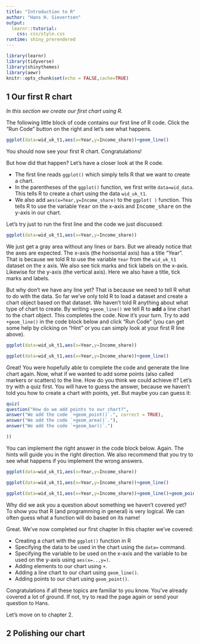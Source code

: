 ```yaml
---
title: "Introduction to R"
author: "Hans H. Sievertsen"
output: 
  learnr::tutorial:
    css: css/style.css
runtime: shiny_prerendered
---
```




```r
library(learnr)
library(tidyverse)
library(shinythemes)
library(aewr)
knitr::opts_chunk$set(echo = FALSE,cache=TRUE)
```





## 1 Our first R chart

*In this section we create our first chart using R.*

The following little block of code contains our first line of R code. Click the "Run Code" button on the right and let's see what happens.

```r
ggplot(data=wid_uk_t1,aes(x=Year,y=Income_share))+geom_line()

```

You should now see your first R chart. Congratulations! 

But how did that happen? Let's have a closer look at the R code. 


* The first line reads `ggplot()` which simply tells R that we want to create a chart.
* In the parentheses of the `ggplot()` function, we first write  `data=wid_data`. This tells R    to create a chart using the data `wid_uk_t1`. 
* We also add `aes(x=Year,y=Income_share)` to the `ggplot( )` function. This tells R to use the variable <tt>Year</tt> on the x-axis and <tt>Income_share</tt> on the y-axis in our chart.

Let's try just to run the first line and the code we just discussed:


```r
ggplot(data=wid_uk_t1,aes(x=Year,y=Income_share))

```


We just get a gray area without any lines or bars. But we already notice that the axes are expected. The x-axis (the horisontal axis) has a title "Year". That is because we told R to use the variable `Year` from the `wid_uk_t1` dataset on the x axis. We also see tick marks and tick labels on the x-axis. Likewise for the y-axis (the vertical axis). Here we also have a title, tick marks and labels. 

But why don't we have any line yet? That is because we need to tell R what to do with the data. So far we've only told R to load a dataset and create a chart object based on that dataset. We haven't told R anything about what type of chart to create. By writing `+geom_line()` we tell R to **add** a line chart to the chart object. This completes the code. Now it's your turn. Try to add `+geom_line()` in the code block below and click "Run Code" (you can get some help by clicking on "Hint" or you can simply look at your first R line above).

```r
ggplot(data=wid_uk_t1,aes(x=Year,y=Income_share))

```
```r
ggplot(data=wid_uk_t1,aes(x=Year,y=Income_share))+geom_line()
```

Great! You were hopefully able to complete the code and generate the line chart again. Now, what if we wanted to add some points (also called markers or scatters) to the line. How do you think we could achieve it? Let's try with a quiz first. You will have to guess the answer, because we haven't told you how to create a chart with points, yet. But maybe you can guess it:

```r
quiz(
question("How do we add points to our chart?",
answer("We add the code `+geom_point()`.", correct = TRUE),
answer("We add the code `+geom_area()`."),
answer("We add the code `+geom_bar()`.")

))
```

You can implement the right answer in the code block below. Again. The hints will guide you in the right direction. We also recommend that you try to see what happens if you implement the wrong answers. 
```r
ggplot(data=wid_uk_t1,aes(x=Year,y=Income_share))

```
```r
ggplot(data=wid_uk_t1,aes(x=Year,y=Income_share))+geom_line()
```
```r
ggplot(data=wid_uk_t1,aes(x=Year,y=Income_share))+geom_line()+geom_point()
```
Why did we ask you a question about something we haven't covered yet? To show you that R (and programming in general) is very logical. We can often guess what a function will do based on its name! 

Great. We've now completed our first chapter In this chapter we've covered:

* Creating a chart with the `ggplot()` function in R
* Specifying the data to be used in the chart using the `data=` command. 
* Specifying the variable to be used on the x-axis and the variable to be used on the y-axis using `aes(x=..,y=)`.
* Adding elements to our chart using `+`.
* Adding a line chart to our chart using `geom_line()`.
* Adding points to our chart using `geom_point()`.

Congratulations if all these topics are familiar to you know. You've already covered a lot of ground. If not, try to read the page again or send your question to Hans. 

Let's move on to chapter 2. 

## 2 Polishing our chart
